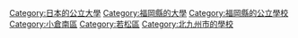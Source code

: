 [[Category:日本的公立大學|Category:日本的公立大學]]
[[Category:福岡縣的大學|Category:福岡縣的大學]]
[[Category:福岡縣的公立學校|Category:福岡縣的公立學校]]
[[Category:小倉南區|Category:小倉南區]]
[[Category:若松區|Category:若松區]]
[[Category:北九州市的學校|Category:北九州市的學校]]